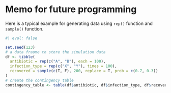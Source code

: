 # Memo for future programming

Here is a typical example for generating data using `rep()` function and `sample()` function.

```r
#| eval: false

set.seed(123)
# a data fraome to store the simulation data
df <- tibble(
  antibiotic = rep(c("A", "B"), each = 100),
  infection_type = rep(c("X", "Y"), times = 100),
  recovered = sample(c(T, F), 200, replace = T, prob = c(0.7, 0.3))
)
# create the contingency table
contingency_table <- table(df$antibiotic, df$infection_type, df$recovered)
```
